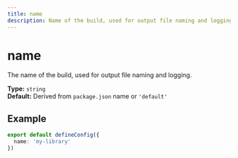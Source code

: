 ```yaml
---
title: name
description: Name of the build, used for output file naming and logging
---
```


# name

The name of the build, used for output file naming and logging.

**Type:** `string`  
**Default:** Derived from `package.json` name or `'default'`

## Example

```typescript
export default defineConfig({
  name: 'my-library'
})
```